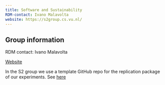 ```yaml
---
title: Software and Sustainability
RDM-contact: Ivano Malavolta
website: https://s2group.cs.vu.nl/
---
```

## Group information

RDM contact: Ivano Malavolta

[Website](https://s2group.cs.vu.nl/)

In the S2 group we use a template GitHub repo for the replication package of our experiments.
See [here](https://github.com/S2-group/template-replication-package)

